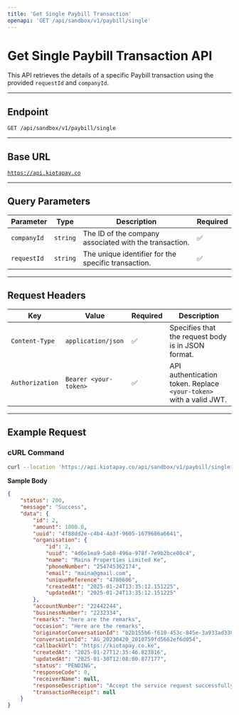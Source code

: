 ```yaml
---
title: 'Get Single Paybill Transaction'
openapi: 'GET /api/sandbox/v1/paybill/single'
---
```


# Get Single Paybill Transaction API

This API retrieves the details of a specific Paybill transaction using the provided `requestId` and `companyId`.

***

## **Endpoint**

`GET /api/sandbox/v1/paybill/single`

***

## **Base URL**

[`https://api.kiotapay.co`](https://api.kiotapay.co)

***

## **Query Parameters**

| Parameter   | Type     | Description                                            | Required |
| ----------- | -------- | ------------------------------------------------------ | -------- |
| `companyId` | `string` | The ID of the company associated with the transaction. | ✅        |
| `requestId` | `string` | The unique identifier for the specific transaction.    | ✅        |

***

## **Request Headers**

| Key             | Value                 | Required | Description                                                        |
| --------------- | --------------------- | -------- | ------------------------------------------------------------------ |
| `Content-Type`  | `application/json`    | ✅        | Specifies that the request body is in JSON format.                 |
| `Authorization` | `Bearer <your-token>` | ✅        | API authentication token. Replace `<your-token>` with a valid JWT. |

***

## **Example Request**

### **cURL Command**

```bash
curl --location 'https://api.kiotapay.co/api/sandbox/v1/paybill/single?companyId=4d6e1ea9-5ab8-496a-978f-7e9b2bce80c4&requestId=4f88dd2e-c4b4-4a3f-9605-1679686a6641'
```

**Sample Body**

```json
{
    "status": 200,
    "message": "Success",
    "data": {
        "id": 2,
        "amount": 1000.0,
        "uuid": "4f88dd2e-c4b4-4a3f-9605-1679686a6641",
        "organisation": {
            "id": 2,
            "uuid": "4d6e1ea9-5ab8-496a-978f-7e9b2bce80c4",
            "name": "Maina Properties Limited Ke",
            "phoneNumber": "254745362174",
            "email": "maina@gmail.com",
            "uniqueReference": "4780606",
            "createdAt": "2025-01-24T13:35:12.151225",
            "updatedAt": "2025-01-24T13:35:12.151225"
        },
        "accountNumber": "22442244",
        "businessNumber": "2232334",
        "remarks": "here are the remarks",
        "occasion": "Here are the remarks",
        "originatorConversationId": "b2b155b6-f610-453c-845e-3a933ad33875",
        "conversationId": "AG_20230420_2010759fd5662ef6d054",
        "callbackUrl": "https://kiotapay.co.ke",
        "createdAt": "2025-01-27T12:35:46.823816",
        "updatedAt": "2025-01-30T12:08:00.877177",
        "status": "PENDING",
        "responseCode": 0,
        "receiverName": null,
        "responseDescription": "Accept the service request successfully.",
        "transactionReceipt": null
    }
}
```